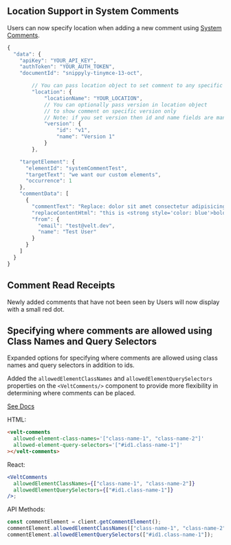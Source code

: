 
## Location Support in System Comments

Users can now specify location when adding a new comment using [System Comments](/async-collaboration/system-comments/setup). 

```jsx
{
  "data": {
    "apiKey": "YOUR_API_KEY",
    "authToken": "YOUR_AUTH_TOKEN",
    "documentId": "snippyly-tinymce-13-oct",

		// You can pass location object to set comment to any specific location
		"location": {
			"locationName": "YOUR_LOCATION",
			// You can optionally pass version in location object
			// to show comment on specific version only
			// Note: if you set version then id and name fields are mandatory
			"version": {
				"id": "v1",
				"name": "Version 1"
			}
		},

    "targetElement": {
      "elementId": "systemCommentTest",
      "targetText": "we want our custom elements",
      "occurrence": 1
    },
    "commentData": [
      {
        "commentText": "Replace: dolor sit amet consectetur adipisicing elit with this is test comment",
        "replaceContentHtml": "this is <strong style='color: blue'>bold text</strong> test comment",
        "from": {
          "email": "test@velt.dev",
          "name": "Test User"
        }
      }
    ]
  }
}
```

## Comment Read Receipts

Newly added comments that have not been seen by Users will now display with a small red dot.


## Specifying where comments are allowed using Class Names and Query Selectors

Expanded options for specifying where comments are allowed using class names and query selectors in addition to ids.

Added the `allowedElementClassNames` and `allowedElementQuerySelectors` properties on the `<VeltComments/>` component to provide more flexibility in determining where comments can be placed.

[See Docs](/async-collaboration/comments/customize-behavior/general-controls)

HTML:
```html
<velt-comments
  allowed-element-class-names='["class-name-1", "class-name-2"]'
  allowed-element-query-selectors='["#id1.class-name-1"]'
></velt-comments>
```

React:
```jsx
<VeltComments
  allowedElementClassNames={["class-name-1", "class-name-2"]}
  allowedElementQuerySelectors={["#id1.class-name-1"]}
/>;
```

API Methods:

```jsx
const commentElement = client.getCommentElement();
commentElement.allowedElementClassNames(["class-name-1", "class-name-2"]);
commentElement.allowedElementQuerySelectors(["#id1.class-name-1"]);
```